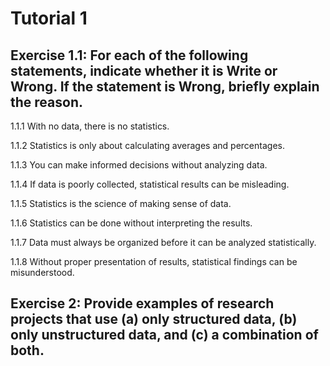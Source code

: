 # Tutorial 1

## Exercise 1.1: For each of the following statements, indicate whether it is Write or Wrong. If the statement is Wrong, briefly explain the reason.

1.1.1 With no data, there is no statistics.


1.1.2 Statistics is only about calculating averages and percentages.


1.1.3 You can make informed decisions without analyzing data.


1.1.4 If data is poorly collected, statistical results can be misleading.


1.1.5 Statistics is the science of making sense of data.


1.1.6 Statistics can be done without interpreting the results.


1.1.7 Data must always be organized before it can be analyzed statistically.


1.1.8 Without proper presentation of results, statistical findings can be misunderstood.




## Exercise 2: Provide examples of research projects that use (a) only structured data, (b) only unstructured data, and (c) a combination of both.




